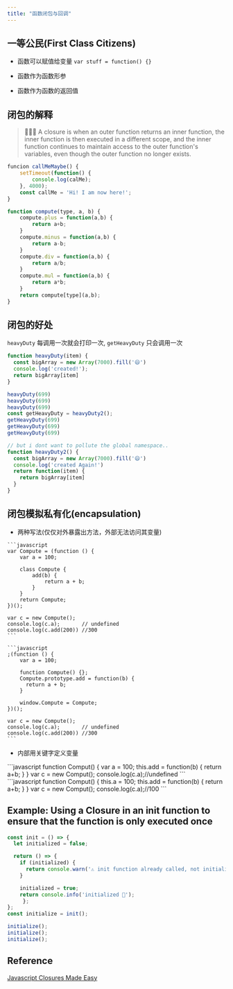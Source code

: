```yaml
---
title: "函数闭包与回调"
---
```


## 一等公民(First Class Citizens)

- 函数可以赋值给变量  `var stuff = function() {}`
    
- 函数作为函数形参
- 函数作为函数的返回值

## 闭包的解释

> 🧑🏻‍💻 A closure is when an outer function returns an inner function, the inner function is then executed in a different scope, and the inner function continues to maintain access to the outer function's variables, even though the outer function no longer exists.



```javascript
funcion callMeMaybe() {
	setTimeout(function() {
		console.log(calMe);
	}, 4000);
	const callMe = 'Hi! I am now here!';
}
```

```javascript
function compute(type, a, b) {
	compute.plus = function(a,b) {
        return a+b;
    }
    compute.minus = function(a,b) {
        return a-b;
    }
    compute.div = function(a,b) {
        return a/b;
    }
    compute.mul = function(a,b) {
        return a*b;
    }
    return compute[type](a,b);
}
```

## 闭包的好处
`heavyDuty` 每调用一次就会打印一次, `getHeavyDuty` 只会调用一次
```javascript
function heavyDuty(item) {
  const bigArray = new Array(7000).fill('😄')
  console.log('created!');
  return bigArray[item]
}

heavyDuty(699)
heavyDuty(699)
heavyDuty(699)
const getHeavyDuty = heavyDuty2();
getHeavyDuty(699)
getHeavyDuty(699)
getHeavyDuty(699)

// but i dont want to pollute the global namespace..
function heavyDuty2() {
  const bigArray = new Array(7000).fill('😄')
  console.log('created Again!')
  return function(item) {
    return bigArray[item]
  }
}
```


## 闭包模拟私有化(encapsulation)

- 两种写法(仅仅对外暴露出方法，外部无法访问其变量)

<div className="grid grid-cols-2 gap-4">
  <div>

    ```javascript
    var Compute = (function () {
        var a = 100;

        class Compute {
            add(b) {
                return a + b;
            }
        }
        return Compute;
    })();

    var c = new Compute();
    console.log(c.a);       // undefined
    console.log(c.add(200)) //300
    ```
  </div>
  <div>

    ```javascript
    ;(function () {
        var a = 100;

        function Compute() {};
        Compute.prototype.add = function(b) {
          return a + b;
        }
        
        window.Compute = Compute;
    })();

    var c = new Compute();
    console.log(c.a);       // undefined
    console.log(c.add(200)) //300
    ```
  </div>
</div>




- 内部用关键字定义变量
<div className="grid grid-cols-2 gap-4">
  <div>
  ```javascript
  function Comput() {
    var a = 100;
    this.add = function(b) {
      return a+b;
    }
  }
  var c = new Comput();
  console.log(c.a);//undefined
  ```
  </div>
  <div>
    ```javascript
    function Comput() {
      this.a = 100;
      this.add = function(b) {
        return a+b;
      }
    }
    var c = new Comput();
    console.log(c.a);//100
    ```
  </div>
</div>

## Example: Using a Closure in an init function to ensure that the function is only executed once

```javascript
const init = () => {
  let initialized = false;

  return () => {
    if (initialized) {
      return console.warn('⚠️ init function already called, not initializing');
    }

    initialized = true;
    return console.info('initialized 🚀');
	 };
};
const initialize = init();

initialize();
initialize();
initialize();
```

## Reference

[Javascript Closures Made Easy](https://www.humankode.com/javascript/javascript-closures-made-easy/)